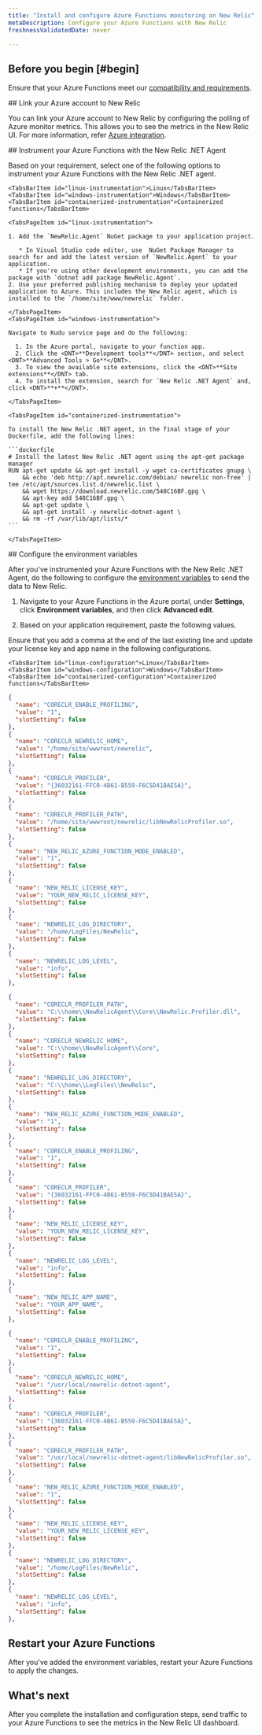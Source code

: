 ```yaml
---
title: "Install and configure Azure Functions monitoring on New Relic"
metaDescription: Configure your Azure Functions with New Relic 
freshnessValidatedDate: never

---
```


## Before you begin [#begin]

Ensure that your Azure Functions meet our [compatibility and requirements](/docs/serverless-function-monitoring/azure-function-monitoring/compatibility-requirement-azure-monitoring).

<Steps>

<Step>
## Link your Azure account to New Relic

You can link your Azure account to New Relic by configuring the polling of Azure monitor metrics. This allows you to see the metrics in the New Relic UI. For more information, refer [Azure integration](https://docs.newrelic.com/docs/infrastructure/microsoft-azure-integrations/azure-integrations-list/azure-functions-monitoring-integration/#polling).
</Step>

<Step>
## Instrument your Azure Functions with the New Relic .NET Agent

Based on your requirement, select one of the following options to instrument your Azure Functions with the New Relic .NET agent.

<Tabs>
  <TabsBar>
    
    <TabsBarItem id="linux-instrumentation">Linux</TabsBarItem>
    <TabsBarItem id="windows-instrumentation">Windows</TabsBarItem>
    <TabsBarItem id="containerized-instrumentation">Containerized functions</TabsBarItem>
  </TabsBar>

  <TabsPages>

    <TabsPageItem id="linux-instrumentation">

    1. Add the `NewRelic.Agent` NuGet package to your application project.

       * In Visual Studio code editor, use  NuGet Package Manager to search for and add the latest version of `NewRelic.Agent` to your application.
       * If you're using other development environments, you can add the package with `dotnet add package NewRelic.Agent`.
    2. Use your preferred publishing mechanism to deploy your updated application to Azure. This includes the New Relic agent, which is installed to the `/home/site/www/newrelic` folder.
   
    </TabsPageItem>
    <TabsPageItem id="windows-instrumentation">
    
    Navigate to Kudu service page and do the following:

      1. In the Azure portal, navigate to your function app.
      2. Click the <DNT>**Development tools**</DNT> section, and select <DNT>**Advanced Tools > Go**</DNT>.
      3. To view the available site extensions, click the <DNT>**Site extensions**</DNT> tab.
      4. To install the extension, search for `New Relic .NET Agent` and, click <DNT>**+**</DNT>.

    </TabsPageItem>

    <TabsPageItem id="containerized-instrumentation">
    
    To install the New Relic .NET agent, in the final stage of your Dockerfile, add the following lines:

    ```dockerfile
    # Install the latest New Relic .NET agent using the apt-get package manager
    RUN apt-get update && apt-get install -y wget ca-certificates gnupg \
        && echo 'deb http://apt.newrelic.com/debian/ newrelic non-free' | tee /etc/apt/sources.list.d/newrelic.list \
        && wget https://download.newrelic.com/548C16BF.gpg \
        && apt-key add 548C16BF.gpg \
        && apt-get update \
        && apt-get install -y newrelic-dotnet-agent \
        && rm -rf /var/lib/apt/lists/*
    ```

    </TabsPageItem>
    
  </TabsPages>
</Tabs>


</Step>

<Step>
## Configure the environment variables

After you've instrumented your Azure Functions with the New Relic .NET Agent, do the following to configure the [environment variables](/docs/serverless-function-monitoring/azure-function-monitoring/env-variables-azure) to send the data to New Relic.

1. Navigate to your Azure Functions in the Azure portal, under **Settings**, click  **Environment variables**, and then click **Advanced edit**.

2. Based on your application requirement, paste the following values.

<Callout variant="important">
Ensure that you add a comma at the end of the last existing line and update your license key and app name in the following configurations.
</Callout>

<Tabs>
  <TabsBar>
    
    <TabsBarItem id="linux-configuration">Linux</TabsBarItem>
    <TabsBarItem id="windows-configuration">Windows</TabsBarItem>
    <TabsBarItem id="containerized-configuration">Containerized functions</TabsBarItem>

  </TabsBar>

  <TabsPages>

  <TabsPageItem id="linux-configuration">

  ```json
  {
    "name": "CORECLR_ENABLE_PROFILING",
    "value": "1",
    "slotSetting": false
  },
  {
    "name": "CORECLR_NEWRELIC_HOME",
    "value": "/home/site/wwwroot/newrelic",
    "slotSetting": false
  },
  {
    "name": "CORECLR_PROFILER",
    "value": "{36032161-FFC0-4B61-B559-F6C5D41BAE5A}",
    "slotSetting": false
  }, 
  {
    "name": "CORECLR_PROFILER_PATH",
    "value": "/home/site/wwwroot/newrelic/libNewRelicProfiler.so",
    "slotSetting": false
  },
  {
    "name": "NEW_RELIC_AZURE_FUNCTION_MODE_ENABLED",
    "value": "1",
    "slotSetting": false
  },
  {
    "name": "NEW_RELIC_LICENSE_KEY",
    "value": "YOUR_NEW_RELIC_LICENSE_KEY",
    "slotSetting": false
  },
  {
    "name": "NEWRELIC_LOG_DIRECTORY",
    "value": "/home/LogFiles/NewRelic",
    "slotSetting": false
  },
  {
    "name": "NEWRELIC_LOG_LEVEL",
    "value": "info",
    "slotSetting": false
  },
  ```

  </TabsPageItem>

  <TabsPageItem id="windows-configuration">

  ```json
  {
    "name": "CORECLR_PROFILER_PATH",
    "value": "C:\\home\\NewRelicAgent\\Core\\NewRelic.Profiler.dll",
    "slotSetting": false
  },
  {
    "name": "CORECLR_NEWRELIC_HOME",
    "value": "C:\\home\\NewRelicAgent\\Core",
    "slotSetting": false
  },
  {
    "name": "NEWRELIC_LOG_DIRECTORY",
    "value": "C:\\home\\LogFiles\\NewRelic",
    "slotSetting": false
  },
  {
    "name": "NEW_RELIC_AZURE_FUNCTION_MODE_ENABLED",
    "value": "1",
    "slotSetting": false
},
{
    "name": "CORECLR_ENABLE_PROFILING",
    "value": "1",
    "slotSetting": false
  },
  {
    "name": "CORECLR_PROFILER",
    "value": "{36032161-FFC0-4B61-B559-F6C5D41BAE5A}",
    "slotSetting": false
  },
  {
    "name": "NEW_RELIC_LICENSE_KEY",
    "value": "YOUR_NEW_RELIC_LICENSE_KEY",
    "slotSetting": false
  },
  {
    "name": "NEWRELIC_LOG_LEVEL",
    "value": "info",
    "slotSetting": false
  },
 {
    "name": "NEW_RELIC_APP_NAME",
    "value": "YOUR_APP_NAME",
    "slotSetting": false
  },
  ```
  </TabsPageItem >

  <TabsPageItem id="containerized-configuration">

  ```json
  {
    "name": "CORECLR_ENABLE_PROFILING",
    "value": "1",
    "slotSetting": false
  },
  {
    "name": "CORECLR_NEWRELIC_HOME",
    "value": "/usr/local/newrelic-dotnet-agent",
    "slotSetting": false
  },
  {
    "name": "CORECLR_PROFILER",
    "value": "{36032161-FFC0-4B61-B559-F6C5D41BAE5A}",
    "slotSetting": false
  }, 
  {
    "name": "CORECLR_PROFILER_PATH",
    "value": "/usr/local/newrelic-dotnet-agent/libNewRelicProfiler.so",
    "slotSetting": false
  },
  {
    "name": "NEW_RELIC_AZURE_FUNCTION_MODE_ENABLED",
    "value": "1",
    "slotSetting": false
  },
  {
    "name": "NEW_RELIC_LICENSE_KEY",
    "value": "YOUR_NEW_RELIC_LICENSE_KEY",
    "slotSetting": false
  },
  {
    "name": "NEWRELIC_LOG_DIRECTORY",
    "value": "/home/LogFiles/NewRelic",
    "slotSetting": false
  },
  {
    "name": "NEWRELIC_LOG_LEVEL",
    "value": "info",
    "slotSetting": false
  },
  ```

  </TabsPageItem>

  </TabsPages>

</Tabs>

</Step>

<Step>

## Restart your Azure Functions

After you've added the environment variables, restart your Azure Functions to apply the changes.
</Step>

</Steps>

## What's next

After you complete the installation and configuration steps, send traffic to your Azure Functions to see the metrics in the New Relic UI dashboard.
